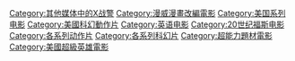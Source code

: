 [[Category:其他媒体中的X战警|Category:其他媒体中的X战警]]
[[Category:漫威漫畫改編電影|Category:漫威漫畫改編電影]]
[[Category:美国系列电影|Category:美国系列电影]]
[[Category:美國科幻動作片|Category:美國科幻動作片]]
[[Category:英语电影|Category:英语电影]]
[[Category:20世纪福斯电影|Category:20世纪福斯电影]]
[[Category:各系列动作片|Category:各系列动作片]]
[[Category:各系列科幻片|Category:各系列科幻片]]
[[Category:超能力題材電影|Category:超能力題材電影]]
[[Category:美國超級英雄電影|Category:美國超級英雄電影]]